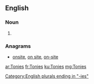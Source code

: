 ==English==

===Noun===
{{head|en|noun plural form}}

# {{plural of|Tony|lang=en}}

===Anagrams===
* [[onsite#English|onsite]], [[on site#English|on site]], [[on-site#English|on-site]]

[[Category:English plurals ending in "-ies"]]

[[ar:Tonies]]
[[fr:Tonies]]
[[ku:Tonies]]
[[mg:Tonies]]